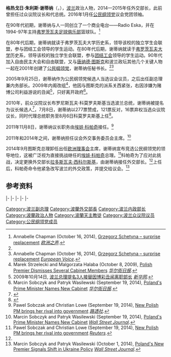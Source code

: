 {{citation style|time=2016-08-14T14:11:01+00:00}}
{{Infobox Officeholder
|name           = 格热戈日·谢蒂纳
|image          = Grzegorz Schetyna Sejm 2019.jpg
|office         = 外交部长
|primeminister  = [[埃娃·科帕奇|埃娃·科帕奇]]
|term_start     = 2014年9月22日
|term_end       = 2015年11月16日
|predecessor    = [[拉多斯瓦夫·西科尔斯基|拉多斯瓦夫·西科尔斯基]]
|successor      = [[维托尔德·瓦什奇科夫斯基|维托尔德·瓦什奇科夫斯基]]
|office1        = [[公民綱領_(波蘭)|公民纲领党]]领袖
|term_start1    = 2016年1月26日
|term_end1      = 
|predecessor1   = [[埃娃·科帕奇|埃娃·科帕奇]]
|successor1     = 
|office2        = [[众议院|众议院]]议长
|term_start2    = 2010年7月8日
|term_end2      = 2011年11月8日
|predecessor2   = [[布罗尼斯瓦夫·科莫罗夫斯基|布罗尼斯瓦夫·科莫罗夫斯基]]
|successor2     = [[埃娃·科帕奇|埃娃·科帕奇]]
|office3        = 代理总统
|primeminister3 = [[唐纳德·图斯克|唐纳德·图斯克]]
|term_start3    = 2010年7月8日
|term_end3      = 2010年8月6日
|predecessor3   = [[博格丹·博鲁塞维奇|博格丹·博鲁塞维奇]] {{small|(代理)}}
|successor3     = [[布罗尼斯瓦夫·科莫罗夫斯基|布罗尼斯瓦夫·科莫罗夫斯基]] <br> {{small|as[[波兰总统|总统]]}}
|office4        = [[公民綱領_(波蘭)|公民纲领党]]议会党团领袖
|leader4        = [[唐纳德·图斯克|唐纳德·图斯克]]
|term_start4    = 2009年10月9日
|term_end4      = 2010年7月22日
|predecessor4   = [[格热戈日·多尔尼亚克|格热戈日·多尔尼亚克]] {{small|(代理)}}
|successor4     = [[托马斯·Tomczykiewicz|托马斯·Tomczykiewicz]]
|office5       = {{Link-en|波蘭內務行政部|Ministry of Interior and Administration (Poland)|内務行政部长}}
|primeminister5 = [[唐纳德·图斯克|唐纳德·图斯克]]
|term_start5    = 2007年11月16日
|term_end5      = 2009年10月13日
|predecessor5   = [[瓦迪斯瓦夫·斯塔夏克|瓦迪斯瓦夫·斯塔夏克]]
|successor5     = [[耶尔齐·米莱尔|耶尔齐·米莱尔]]
|birth_name     = Grzegorz Juliusz Schetyna
|birth_date     = {{birth date and age|1963|2|18|df=y}}
|birth_place    = [[波兰人民共和国|波兰]][[奥波莱|奥波莱]]
|death_date     = 
|death_place    = 
|party          = [[公民綱領_(波蘭)|公民纲领党]]
|otherparty    = [[自由民主大会党|自由民主大会党]] <small>(1991–1994)</small><br>[[自由联盟|自由联盟]] <small>(1994–2001)</small>
|religion       = [[罗马天主教|罗马天主教]]
}}
'''格热戈日·朱利斯·谢蒂纳'''（{{lang-pl|'''Grzegorz Juliusz Schetyna'''}}，{{bd|1963年|2月18日|||Schetyna}}），[[波兰|波兰]]政治人物，2014—2015年任外交部长，此前曾担任过众议院议长和代总统。2016年1月任[[公民綱領_(波蘭)|公民纲领党]]议会党团领袖。

在90年代初期，谢蒂纳与人一同创立了一个商业电台——Radio Eska，并在1994-97年主持[[弗罗茨瓦夫足球俱乐部|弗罗茨瓦夫足球俱乐部]]篮球队。<ref name="auto">Annabelle Chapman (October 16, 2014), [http://www.politico.eu/article/grzegorz-schetyna-surprise-replacement/ Grzegorz Schetyna – surprise replacement] {{Wayback|url=http://www.politico.eu/article/grzegorz-schetyna-surprise-replacement/ |date=20210124165820 }} ''[[欧洲之声|欧洲之声]]''.</ref> 

在80年代后期，谢蒂纳就读于弗罗茨瓦夫大学历史系，领导该校的独立学生会联盟，参与团结工会领导的学生运动。在80年代后期，谢蒂纳就读于[[弗罗茨瓦夫大学|弗罗茨瓦夫大学]]历史系，领导该校的独立学生会联盟，参与[[团结工会|团结工会]]领导的学生运动。90年代加入自由民主大会和自由联盟，又与[[唐纳德·图斯克|唐纳德·图斯克]]和波兰政坛其他几个关键人物一起在2001年创建了[[公民綱領_(波蘭)|公民纲领党]]，谢蒂纳任秘书长。<ref name="auto"/><ref>Annabelle Chapman (October 16, 2014), [http://www.politico.eu/article/grzegorz-schetyna-surprise-replacement/ Grzegorz Schetyna – surprise replacement] {{Wayback|url=http://www.politico.eu/article/grzegorz-schetyna-surprise-replacement/ |date=20210124165820 }} ''[[European_Voice|European Voice]]''.</ref>

2005年9月25日，谢蒂纳作为公民纲领党候选人当选议会议员，之后出任副总理兼内务部长。2009年内阁改组<ref>Marek Strzelecki and Malgorzata Halaba (October 8, 2009), [http://www.wsj.com/articles/SB125492127617270653 Polish Premier Dismisses Several Cabinet Members] {{Wayback|url=http://www.wsj.com/articles/SB125492127617270653 |date=20190918141920 }} ''[[华尔街日报|华尔街日报]]''.</ref>，他因与图斯克的派系关西紧张，右因涉嫌为赌博公司利益游说的丑闻<ref>2009年10月14日, [http://news.sina.com.cn/w/2009-10-14/042818823720.shtml 波兰总理提名3人接替因博彩丑闻离职部长] {{Wayback|url=http://news.sina.com.cn/w/2009-10-14/042818823720.shtml |date=20160823025011 }} ''[[新华网|新华网]]''.</ref>，只好离开政府<ref>Marcin Sobczyk and Patryk Wasilewski (September 19, 2014), [http://www.wsj.com/articles/polands-prime-minister-names-new-cabinet-1411117860 Poland's Prime Minister Names New Cabinet] {{Wayback|url=http://www.wsj.com/articles/polands-prime-minister-names-new-cabinet-1411117860 |date=20201112002819 }} ''[[华尔街日报|华尔街日报]]''.</ref>。

2010年，前众议院议长布罗尼斯瓦夫·科莫罗夫斯基当选波兰总统，谢蒂纳被提名为议长候选人<ref>{{cite web|url=http://wybory.gazeta.pl/wybory/1,106728,8104609,Schetyna_zarekomendowany_na_marszalka_Sejmu.html|title=Wybory w Polsce - Wiadomości|publisher=|access-date=2016-08-14|archive-date=2014-02-27|archive-url=https://web.archive.org/web/20140227110137/http://wybory.gazeta.pl/wybory/1,106728,8104609,Schetyna_zarekomendowany_na_marszalka_Sejmu.html|dead-url=no}}</ref>，7月8日，谢蒂纳以277票赞成，121票反对，16票弃权当选众议院议长，同时代理总统职务至8月6日科莫罗夫斯基上任<ref>{{cite web|url=http://wiadomosci.gazeta.pl/Wiadomosci/1,80271,8118399,Grzegorz_Schetyna_zostal_nowym_marszalkiem_Sejmu.html|title=Schetyna nowym marszałkiem Sejmu. 'Chcę być jak Płażyński'|publisher=|deadurl=yes|archiveurl=https://web.archive.org/web/20100711061429/http://wiadomosci.gazeta.pl/Wiadomosci/1,80271,8118399,Grzegorz_Schetyna_zostal_nowym_marszalkiem_Sejmu.html|archivedate=2010-07-11}}</ref>。

2011年11月8日，谢蒂纳议长职务由[[埃娃·科帕奇|埃娃·科帕奇]]接任。<ref>Pawel Sobczak and Christian Lowe (September 19, 2014), [http://www.reuters.com/article/poland-government-kopacz-idUSL6N0RK1O720140919 New Polish PM brings her rival into government] {{Wayback|url=http://www.reuters.com/article/poland-government-kopacz-idUSL6N0RK1O720140919 |date=20190914065706 }} ''[[路透社|路透社]]''.</ref>

2011年和2014年之间，谢蒂纳担任议会外交事务委员会主席。<ref>Marcin Sobczyk and Patryk Wasilewski (September 19, 2014), [http://www.wsj.com/articles/polands-prime-minister-names-new-cabinet-1411117860 Poland's Prime Minister Names New Cabinet] {{Wayback|url=http://www.wsj.com/articles/polands-prime-minister-names-new-cabinet-1411117860 |date=20201112002819 }} ''[[Wall_Street_Journal|Wall Street Journal]]''.</ref>

2014年9月图斯克总理卸任出任[[欧洲理事会|欧洲理事会]]主席，谢蒂纳宣布竞选公民纲领党的领导地位，这被广泛视为直接挑战继任的[[埃娃·科帕奇|埃娃·科帕奇]]总理。<ref name="auto1">Pawel Sobczak and Christian Lowe (September 19, 2014), [http://www.reuters.com/article/poland-government-kopacz-idUSL6N0RK1O720140919 New Polish PM brings her rival into government] {{Wayback|url=http://www.reuters.com/article/poland-government-kopacz-idUSL6N0RK1O720140919 |date=20190914065706 }} ''[[Reuters|Reuters]]''.</ref>科帕奇为了应对此挑战，决定更换外交部长[[拉多斯瓦夫·西科尔斯基|拉多斯瓦夫·西科尔斯基]]，由谢蒂纳接任外交部长。<ref name="auto1"/>上任后，科帕奇命令他紧急改写波兰的外交政策，并提交给议会。<ref>Marcin Sobczyk and Patryk Wasilewski (October 1, 2014), [http://www.wsj.com/articles/poland-to-update-foreign-policy-1412155939 Poland's New Premier Signals Shift in Ukraine Policy] {{Wayback|url=http://www.wsj.com/articles/poland-to-update-foreign-policy-1412155939 |date=20201112040234 }} ''[[Wall_Street_Journal|Wall Street Journal]]''.</ref>

== 参考资料 ==
{{Reflist}}

{{s-start}}
{{s-off}}
{{s-bef|before=[[瓦迪斯瓦夫·斯塔夏克|瓦迪斯瓦夫·斯塔夏克]]}}
{{s-ttl|title=波蘭内務行政部长|years=2007–2009}}
{{s-aft|after=[[耶尔齐·米莱尔|耶尔齐·米莱尔]]}}
|-
{{s-bef|before=[[博格丹·博鲁塞维奇|博格丹·博鲁塞维奇]]<br>{{small|代}}}}
{{s-ttl|title=波蘭代理总统|years=2010}}
{{s-aft|after=[[布罗尼斯瓦夫·科莫罗夫斯基|布罗尼斯瓦夫·科莫罗夫斯基]]<br>{{small|[[总统|总统]]}}}}
|-
{{s-bef|before=[[布罗尼斯瓦夫·科莫罗夫斯基|布罗尼斯瓦夫·科莫罗夫斯基]]}}
{{s-ttl|title=[[波兰众议院|波兰众议院]]议长|years=2010–2011}}
{{s-aft|after=[[埃娃·科帕奇|埃娃·科帕奇]]}}
|-
{{s-bef|before=[[拉多斯瓦夫·西科尔斯基|拉多斯瓦夫·西科尔斯基]]}}
{{s-ttl|title=[[波兰外交部|波蘭外交部长]]|years=2014–2015}}
{{s-aft|after=[[维托尔德·瓦什奇科夫斯基|维托尔德·瓦什奇科夫斯基]]}}
|-
{{s-ppo}}
{{s-bef|before=[[格热戈日·多尔尼亚克|格热戈日·多尔尼亚克]]<br>{{small|代}}}}
{{s-ttl|title=[[公民綱領_(波蘭)|公民纲领党]]议会党团领袖|years=2009–2010}}
{{s-aft|after=[[Tomasz_Tomczykiewicz|Tomasz Tomczykiewicz]]}}
|-
{{s-bef|before=[[埃娃·科帕奇|埃娃·科帕奇]]}}
{{s-ttl|title=[[公民綱領_(波蘭)|公民纲领党]]领袖|years=2016–present}}
{{s-inc}}
{{s-end}}

{{Authority control}}
{{DEFAULTSORT:Schetyna, Grzegorz}}

[[Category:波兰副总理|Category:波兰副总理]]
[[Category:波蘭外交部長|Category:波蘭外交部長]]
[[Category:波兰内政部长|Category:波兰内政部长]]
[[Category:波蘭政治人物|Category:波蘭政治人物]]
[[Category:波蘭天主教徒|Category:波蘭天主教徒]]
[[Category:波兰众议院议员|Category:波兰众议院议员]]
[[Category:公民纲领党成员|Category:公民纲领党成员]]